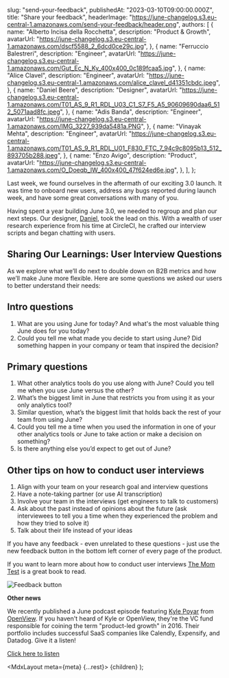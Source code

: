 
  slug: "send-your-feedback",
  publishedAt: "2023-03-10T09:00:00.000Z",
  title: "Share your feedback",
  headerImage: "https://june-changelog.s3.eu-central-1.amazonaws.com/send-your-feedback/header.png",
  authors: [
    {
      name: "Alberto Incisa della Rocchetta",
      description: "Product & Growth",
      avatarUrl: "https://june-changelog.s3.eu-central-1.amazonaws.com/dscf5588_2_6dcd0ce29c.jpg",
    },
    {
      name: "Ferruccio Balestreri",
      description: "Engineer",
      avatarUrl:
        "https://june-changelog.s3.eu-central-1.amazonaws.com/Gut_Ec_N_Ky_400x400_0c189fcaa5.jpg",
    },
    {
      name: "Alice Clavel",
      description: "Engineer",
      avatarUrl:
        "https://june-changelog.s3.eu-central-1.amazonaws.com/alice_clavel_d41351cbdc.jpeg",
    },
    {
      name: "Daniel Beere",
      description: "Designer",
      avatarUrl:
        "https://june-changelog.s3.eu-central-1.amazonaws.com/T01_AS_9_R1_RDL_U03_C1_S7_F5_A5_90609690daa6_512_5071aad8fc.jpeg",
    },
    {
      name: "Adis Banda",
      description: "Engineer",
      avatarUrl: "https://june-changelog.s3.eu-central-1.amazonaws.com/IMG_3227_939da5481a.PNG",
    },
    {
      name: "Vinayak Mehta",
      description: "Engineer",
      avatarUrl:
        "https://june-changelog.s3.eu-central-1.amazonaws.com/T01_AS_9_R1_RDL_U01_F830_FTC_7_94c9c8095b13_512_893705b288.jpeg",
    },
    {
      name: "Enzo Avigo",
      description: "Product",
      avatarUrl:
        "https://june-changelog.s3.eu-central-1.amazonaws.com/O_Doeqb_IW_400x400_47f624ed6e.jpg",
    },
  ],
};

Last week, we found ourselves in the aftermath of our exciting 3.0 launch. It was time to onboard new users, address any bugs reported during launch week, and have some great conversations with many of you.

Having spent a year building June 3.0, we needed to regroup and plan our next steps. Our designer, [Daniel](https://twitter.com/danielbeere), took the lead on this. With a wealth of user research experience from his time at CircleCI, he crafted our interview scripts and began chatting with users.

## Sharing Our Learnings: User Interview Questions

As we explore what we’ll do next to double down on B2B metrics and how we’ll make June more flexible. Here are some questions we asked our users to better understand their needs:

## Intro questions

1. What are you using June for today? And what's the most valuable thing June does for you today?
2. Could you tell me what made you decide to start using June? Did something happen in your company or team that inspired the decision?

## Primary questions

1. What other analytics tools do you use along with June? Could you tell me when you use June versus the other?
2. What’s the biggest limit in June that restricts you from using it as your only analytics tool?
3. Similar question, what’s the biggest limit that holds back the rest of your team from using June?
4. Could you tell me a time when you used the information in one of your other analytics tools or June to take action or make a decision on something?
5. Is there anything else you’d expect to get out of June?

## Other tips on how to conduct user interviews

1. Align with your team on your research goal and interview questions
2. Have a note-taking partner (or use AI transcription)
3. Involve your team in the interviews (get engineers to talk to customers)
4. Ask about the past instead of opinions about the future (ask interviewees to tell you a time when they experienced the problem and how they tried to solve it)
5. Talk about their life instead of your ideas

If you have any feedback - even unrelated to these questions - just use the new feedback button in the bottom left corner of every page of the product.

If you want to learn more about how to conduct user interviews [The Mom Test](https://www.momtestbook.com) is a great book to read.

![Feedback button](https://june-changelog.s3.eu-central-1.amazonaws.com/send-your-feedback/feedback-button.png)

**Other news**

We recently published a June podcast episode featuring [Kyle Poyar](https://www.linkedin.com/in/kyle-poyar/) from [OpenView](https://openviewpartners.com/). If you haven't heard of Kyle or OpenView, they're the VC fund responsible for coining the term "product-led growth" in 2016. Their portfolio includes successful SaaS companies like Calendly, Expensify, and Datadog. Give it a listen!

[Click here to listen](https://spotify.link/Sw6xgDQzbyb)

  <MdxLayout meta={meta} {...rest}>
    {children}
  </MdxLayout>
);
